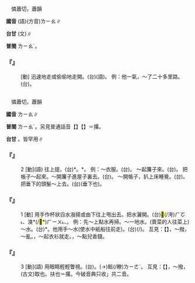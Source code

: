 
=={{ruby|<mark>&#xf8fe4;</mark>|ㄌㄧㄠ}}==

　憐蕭切，蕭韻

'''國音''' (語)(方音)<rt>ㄌㄧㄠ</rt>∥

'''台甘''' (文){{ruby|(語)|ㄌㄧㄠˊ}}∥

'''普閩''' <rt>ㄌㄧㄠˊ</rt>。

    

==='''『{{ruby|<mark>&#xf8fe4;</mark>|ㄌㄧㄠ}}』'''===
: [動] 迅速地走或偷偷地走開。(台){{ruby|<mark>&#xf9861;</mark>|ㄌㄤ˪}}{{ruby|<mark>&#xf8fe4;</mark>|ㄌㄧㄠˊ}}(語)。 例：他一氣，～了二十多里路。(台){{ruby|伊|ㄧ}}{{ruby|做|ㄗㄨㆤ˪/ㄗㄜ˪}}{{ruby|一|ㄐㄧㆵ ͘}}{{ruby|睏|ㄎㄨㄣ˪}}{{ruby|跑|ㄆㄠˋ}}{{ruby|二|ㆢㄧ˫/ㄌㄧ˫}}{{ruby|十|ㄗㄚㆴ ͘}}{{ruby|外|ㆣㄨㄚ˫}}{{ruby|里|ㄌㄧˋ}}{{ruby|丌|ㆤ}}{{ruby|路|ㄌㆦ˫}}。
    

=={{ruby|撩|ㄌㄧㄠ}}==

　憐蕭切，蕭韻

'''國音''' <rt>ㄌㄧㄠ</rt>{{ruby|。|ㄌㄧㄠˊ}}∥

'''普閩''' <rt>ㄌㄧㄠˊ</rt>。另見普通話音【{{ruby|撩|ㄌㄧㄠˊ}}】【{{ruby|撩|ㄌㄧㄠˋ}}】＝撂。

'''台甘''' {{ruby|(文)|ㄌㄧㄠˋ}}{{ruby|。|ㄌㄧㄠˊ}}{{ruby|。|ㄌㄧㄠ˫}}。皆罕用∥

    

==='''『{{ruby|撩|ㄌㄧㄠ}}』'''===
:2  [動](語) 往上提。(台){{ruby|戽|ㄏㆦ˪}}*。{{ruby|<mark>&#xf90ae;</mark>|ㄙㄚ}}*。 例：～衣服。(台){{ruby|紮|ㄗㄚㆷ}}{{ruby|衫|ㄙㆩ}}。 ～起簾子來。(台){{ruby|紮|ㄗㄚㆷ}}{{ruby|布|ㄅㆦ˪}}{{ruby|帘|ㄌㄧˊ}}{{ruby|仔|ㄚ}}。 把帳子～起來。～開簾子進屋子裏去。(台){{ruby|捭|ㄅㄨㆤˋ}}{{ruby|開|ㄎㄨㄧ}}{{ruby|門|ㄇㆭˊ}}{{ruby|簾|ㄌㄧˊ}}{{ruby|仔|ㄚ}}{{ruby|入|ㆢㄧㆴ ͘/ㄌㄧㆴ ͘}}{{ruby|去|ㄎㄧ˪}}{{ruby|厝|ㄎㄨ˪}}{{ruby|內|ㄌㄞ˫}}。 ～開帳子，扒上床睡覺。(台){{ruby|<mark>&#xf90ae;</mark>|ㄙㄚ}}{{ruby|開|ㄎㄨㄧ}}{{ruby|蚊|ㆠㄤˋ}}{{ruby|罩|ㄉㄚ˪/ㄉㄠ˪}}{{ruby|趴|ㄅㆤㆷ}}{{ruby|上|ㄐㄧㆧ˫/ㄐㄧㆫ˫}}{{ruby|眠|ㆠㄧㄣˊ}}{{ruby|床|ㄘㆭˊ}}{{ruby|睏|ㄎㄨㄣ˪}}。 把垂下的頭髮～上去。(台){{ruby|將|ㄐㄧㆲ}}{{ruby|抮|ㄉㄧㄣ}}(垂下也){{ruby|落|ㄌㄜㆷ ͘}}{{ruby|來|·ㄌㄞˊ}}{{ruby|丌|ㆤ}}{{ruby|頭|ㄊㄠˊ}}{{ruby|毛|ㄇㆭˊ/ㄇㆦˊ}}{{ruby|戽|ㄏㆦ˪}}{{ruby|起|·ㄎㄧˋ}}{{ruby|去|·ㄎㄧ˪}}。
    

==='''『{{ruby|撩|ㄌㄧㄠ}}』'''===
:1  [動] 用手作杯狀舀水潑揚或由下往上甩出去。把水灑開。(台)<mark>&#xf994c;</mark>(/洿)<rt>ㄏㆦ˪</rt>、溴*(/<mark>&#xf8e49;</mark>*)<rt>ㄏㄧㄨ˪</rt>、{{ruby|<mark>&#xffc6e;</mark>|ㄧㄚ˫}}。 例：先～上點水再掃。～一地水。(賣菜的人往菜上)～水。(台){{ruby|<mark>&#xf8e49;</mark>|ㄏㄧㄨ˪}}*{{ruby|水|ㄗㄨㄧˋ}}。他用手～水(使水中紙船往前走)。(台){{ruby|用|ㄧㆲ˫/ㄧㄥ˫}}{{ruby|手|ㄑㄧㄨˋ}}{{ruby|戽|ㄏㆦ˪}}{{ruby|水|ㄗㄨㄧˋ}}(/{{ruby|漾|ㄧㆩ˫}}{{ruby|水|ㄗㄨㄧˋ}})。 互見：【{{ruby|撩|ㄌㄧㄠˊ}}】，～撥，～亂。{{ruby|撩|ㄌㄧㄠˇ}}，～起衣衫就走。{{ruby|撩|ㄌㄧㄠˋ}}，～點兒香錢。
    

==='''『{{ruby|撩|ㄌㄧㄠ}}』'''===
:3  [動](語) 用眼睛輕輕瞥視。(台){{ruby|略|ㄌㄧㄜㆷ ͘}}{{ruby|仔|ㄚ}}{{ruby|看|ㄎㄨㆩ˪}}。{{ruby|用|ㄧㆲ˫/ㄧㄥ˫}}{{ruby|目|ㆠㄚㆶ ͘}}{{ruby|珠|ㄗㄨ}}(→{{ruby|睭|ㄐㄧㄨ}})眽(/瞭)<rt>ㄌㄧㄜˋ</rt>。 互見：【{{ruby|撩|ㄌㄧㄠˊ}}】，～撥{{ruby|。|ㄌㄧㄠˇ}}，(古文)取也。扶也{{ruby|。|ㄌㄧㄠˋ}}＝撂。今破音典只收{{ruby|「|ㄌㄧㄠ}}{{ruby|、|ㄌㄧㄠˊ}}」共二音。
    
